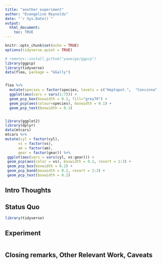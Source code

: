 ```yaml
---
title: "another experiment"
author: "Evangeline Reynolds"
date: "`r Sys.Date()`"
output: 
  html_document:
    toc: TRUE
---
```


```r
knitr::opts_chunk$set(echo = TRUE)
options(tidyverse.quiet = TRUE)

# remotes::install_github("yaweige/ggpcp")
library(ggpcp)
library(tidyverse)
data(flea, package = "GGally")


flea %>% 
  mutate(species = factor(species, levels = c("Heptapot.",  "Concinna", "Heikert."))) %>%
  ggplot(aes(vars = vars(1:7))) +
  geom_pcp_box(boxwidth = 0.1, fill="grey70") +
  geom_pcp(aes(colour=species), boxwidth = 0.1) +
  geom_pcp_text(boxwidth = 0.1)


library(ggplot2)
library(dplyr)
data(mtcars)
mtcars %>%
mutate(cyl = factor(cyl),
      vs = factor(vs),
      am = factor(am),
      gear = factor(gear)) %>%
 ggplot(aes(vars = vars(cyl, vs:gear))) +
 geom_pcp(aes(color = vs), boxwidth = 0.2, resort = 2:3) +
 geom_pcp_box(boxwidth = 0.2) +
 geom_pcp_band(boxwidth = 0.2, resort = 2:3) +
 geom_pcp_text(boxwidth = 0.2)

```




## Intro Thoughts


## Status Quo

```r
library(tidyverse)

```

## Experiment

```r

```



## Closing remarks, Other Relevant Work, Caveats
